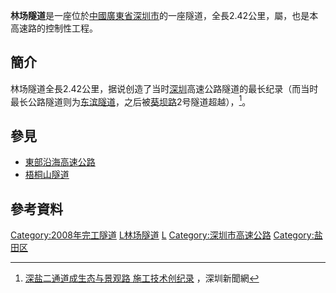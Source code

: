 {{Infobox tunnel
|name         = 林场隧道
|image        = 
|caption      = 
|location     = 深圳市[[梧桐山|梧桐山]]
|coordinates  = {{coord|22.568|114.244|display=inline,title}}
|route        = {{China Expwy Name|S30|[[东部沿海高速公路|东部沿海高速公路]]|P=Guangdong}}
|status       = 使用中
|start        = 盐田区
|end          = 盐田区梧桐山道立交
|startwork    = 2005年
|open         = 2008年
|close        = 
|owner        = [[深圳市政府|深圳市政府]]
|operator     = 
|traffic      = 高速公路隧道
|character    = 
|toll         = 免费
|vpd          =
|construction = 
|length       = 2.42公里
|lanes        = 双向6车道
|speed        = 60km/h
|hielevation  = 
|lowelevation = 
|height       = 
|width        = 
|grade        = 
}}
'''林场隧道'''是一座位於[[中國|中國]][[廣東省|廣東省]][[深圳市|深圳市]]的一座隧道，全長2.42公里，屬{{China Expwy Name|S30|[[东部沿海高速公路|东部沿海高速公路]]|P=Guangdong}}，也是本高速路的控制性工程。

==簡介==
林场隧道全長2.42公里，据说创造了当时[[深圳|深圳]]高速公路隧道的最长纪录（而当时最长公路隧道则为[[东滨隧道|东滨隧道]]，之后被[[葵坝路|葵坝路]]2号隧道超越），<ref>[http://news.sznews.com/content/2008-07/05/content_3089512.htm 深盐二通道成生态与景观路 施工技术创纪录] {{Wayback|url=http://news.sznews.com/content/2008-07/05/content_3089512.htm |date=20080709024548 }}，深圳新聞網</ref>。

==參見==
*[[東部沿海高速公路|東部沿海高速公路]]
*[[梧桐山隧道|梧桐山隧道]]

==參考資料==
<div class="references-small">
<references />
</div>

{{深圳小作品}}

[[Category:2008年完工隧道|Category:2008年完工隧道]]
[[Category:深圳隧道|L林场隧道]]
[[Category:中国公路隧道|L]]
[[Category:深圳市高速公路|Category:深圳市高速公路]]
[[Category:盐田区|Category:盐田区]]